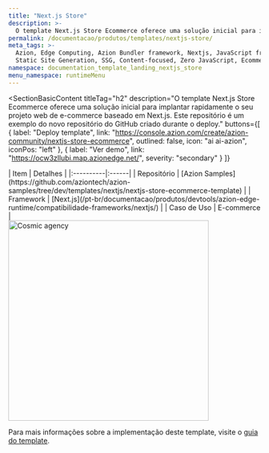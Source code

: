 ```yaml
---
title: "Next.js Store"
description: >-
  O template Next.js Store Ecommerce oferece uma solução inicial para implantar rapidamente o seu projeto web de e-commerce baseado em Next.js. Este repositório é um exemplo do novo repositório do GitHub criado durante o deploy.
permalink: /documentacao/produtos/templates/nextjs-store/
meta_tags: >-
  Azion, Edge Computing, Azion Bundler framework, Nextjs, JavaScript frameworks,
  Static Site Generation, SSG, Content-focused, Zero JavaScript, Ecommerce, store
namespace: documentation_template_landing_nextjs_store
menu_namespace: runtimeMenu
---
```



<SectionBasicContent
  titleTag="h2"
  description="O template Next.js Store Ecommerce oferece uma solução inicial para implantar rapidamente o seu projeto web de e-commerce baseado em Next.js. Este repositório é um exemplo do novo repositório do GitHub criado durante o deploy."
  buttons={[
    { label: "Deploy template", link: "https://console.azion.com/create/azion-community/nextjs-store-ecommerce", outlined: false, icon: "ai ai-azion", iconPos: "left" },
    { label: "Ver demo", link: "https://ocw3zllubi.map.azionedge.net/", severity: "secondary" }
  ]}
>
  <Fragment slot="content">
    <div style="flex: 1; min-width: 300px;">
      | Item | Detalhes |
      |:----------|:------|
      | Repositório | [Azion Samples](https://github.com/aziontech/azion-samples/tree/dev/templates/nextjs/nextjs-store-ecommerce-template) |
      | Framework | [Next.js](/pt-br/documentacao/produtos/devtools/azion-edge-runtime/compatibilidade-frameworks/nextjs/) |
      | Caso de Uso | E-commerce |
    </div>
    <div style="display: flex; justify-content: center; align-items: center; flex: 1;">
      <img src="/assets/docs/images/uploads/template-showcase/nextjs/nextjs-store.png" width="400" alt="Cosmic agency" style="min-width: 100%; max-width: 100%; height: auto;" />
    </div>
  </Fragment>
</SectionBasicContent>

Para mais informações sobre a implementação deste template, visite o [guia do template](/pt-br/documentacao/produtos/guias/next-js-ecommerce-collection/).